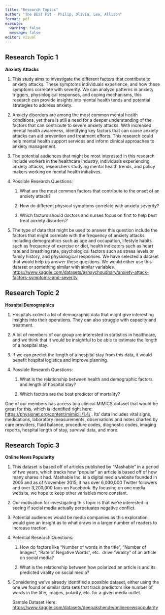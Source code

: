 ```yaml
---
title: "Research Topics"
author: "The BEST Fit - Philip, Olivia, Leo, Allison"
format: pdf
execute: 
  warning: false
  message: false
editor: visual
---
```


## Research Topic 1

**Anxiety Attacks**

1.  This study aims to investigate the different factors that contribute to anxiety attacks. These symptoms individuals experience, and how these symptoms correlate with severity. We can analyze patterns in anxiety triggers, physiological responses, and coping mechanisms, this research can provide insights into mental health tends and potential strategies to address anxiety. 

2.  Anxiety disorders are among the most common mental health conditions, yet there is still a need for a deeper understanding of the factors that can contribute to severe anxiety attacks. With increased mental health awareness, identifying key factors that can cause anxiety attacks can aid prevention and treatment efforts. This research could help mental health support services and inform clinical approaches to anxiety management.  

3.  The potential audiences that might be most interested in this research include workers in the healthcare industry, individuals experiencing anxiety attacks, researchers studying mental health trends, and policy makers working on mental health initiatives. 

4.  Possible Research Questions:

    1.  What are the most common factors that contribute to the onset of an anxiety attack? 

    2.  How do different physical symptoms correlate with anxiety severity? 

    3.  Which factors should doctors and nurses focus on first to help best treat anxiety disorders?

5.  The type of data that might be used to answer this question include the factors that might correlate with the frequency of anxiety attacks including demographics such as age and occupation, lifestyle habits such as frequency of exercise or diet, health indicators such as heart rate and breathing rate, psychological factors such as stress levels or family history, and physiological responses. We have selected a dataset that would help us answer these questions. We would either use this dataset or something similar with similar variables. <https://www.kaggle.com/datasets/ashaychoudhary/anxiety-attack-factors-symptoms-and-severity>

\pagebreak

## Research Topic 2

**Hospital Demographics**

1.  Hospitals collect a lot of demographic data that might give interesting insights into their operations. They can also struggle with capacity and treatment.

2.  A lot of members of our group are interested in statistics in healthcare, and we think that it would be insightful to be able to estimate the length of a hospital stay. 

3.  If we can predict the length of a hospital stay from this data, it would benefit hospital logistics and improve planning.

4.  Possible Research Questions: 

    1.  What is the relationship between health and demographic factors and length of hospital stay? 

    2.  Which factors are the best predictor of mortality?

One of our members has access to a clinical MIMICS dataset that would be great for this, which is identified right here: <https://physionet.org/content/mimiciii/1.4/> . Its’ data includes vital signs, medications, laboratory measurements, observations and notes charted by care providers, fluid balance, procedure codes, diagnostic codes, imaging reports, hospital length of stay, survival data, and more.

\pagebreak

## Research Topic 3

**Online News Popularity**

1.  This dataset is based off of articles published by “Mashable” in a period of two years, which tracks how “popular” an article is based off of how many shares it had. Mashable Inc. is a digital media website founded in 2005 and as of November 2015, it has over 6,000,000 Twitter followers and over 3,200,000 fans on Facebook. By focusing on one media website, we hope to keep other variables more constant. 

2.  Our motivation for investigating this topic is that we’re interested in seeing if social media actually perpetuates negative conflict. 

3.  Potential audiences would be media companies as this exploration would give an insight as to what draws in a larger number of readers to increase traction. 

4.  Potential Research Questions: 

    1.  How do factors like “Number of words in the title”, “Number of images”, “Rate of Negative Words”, etc.  drive “virality” of an article on social media?

    2.  What is the relationship between how polarized an article is and its predicted virality on social media? 

5.  Considering we’ve already identified a possible dataset, either using the one we found or similar data sets that track predictors like number of words in the title, images, polarity, etc. for a given media outlet. 

    Sample Dataset Here: <https://www.kaggle.com/datasets/deepakshende/onlinenewspopularity>

\
